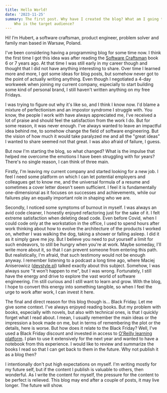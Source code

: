 ```yaml
---
title: Hello World!
date: '2023-11-25'
summary: The first post. Why have I created the blog? What am I going to write about? 
    Who is the target audience?
---
```


Hi! I’m Hubert, a software craftsman, product engineer, problem solver and family man based in Warsaw, Poland.

I've been considering having a programming blog for some time now. I think the first time I got this idea was 
after reading the [Software Craftsman](https://www.goodreads.com/pl/book/show/23215733) book 6 or 7 years ago. 
At that time I was still early in my career though and thought that I did not have anything interesting to share.
Over time I learned more and more, I got some ideas for blog posts, but somehow never got to the point of actually 
writing anything. Even though I negotiated a 4-day workweek when joining my current company, especially to start
building some kind of personal brand, I still haven't written anything on my free Fridays.

I was trying to figure out why it's like so, and I think I know now. I'd blame a mixture of perfectionism and 
an impostor syndrome I struggle with. You know, the people I work with have always appreciated me, I've received 
a lot of praise and should feel the satisfaction from the work I do. But for some reason, it was never enough.
I've always wanted to leave an impactful idea behind me, to somehow change the field of software engineering. 
But the vision of how much it would take paralyzed me and all the "great ideas" I wanted to share seemed not that great. 
I was also afraid of failure, I guess.

But now I'm starting the blog, so what changed? What is the impulse that helped me overcome the emotions I have been
struggling with for years? There's no single reason, I can think of three main. 

Firstly, I'm leaving my current company and started looking for a new job.
 I feel I need some platform on which I can let potential employers and colleagues 
get to know me, and the universal formula of a resume and sometimes a cover letter doesn't seem sufficient. I feel
it is fundamentally one-dimensional as it focuses on successes and achievements, while our failures play an equally
important role in shaping who we are. 

Secondly, I noticed some symptoms of burnout in myself. I was always an avid code cleaner, I honestly enjoyed refactoring
just for the sake of it. I felt extreme satisfaction when deleting dead code. Even before Covid, when I could code only at 
the workstation in the office, I used to spend hours after work thinking about how to evolve the architecture of the products 
I worked on, whether I was walking the dog, taking a shower or falling asleep. I did it as it simply gave me joy. 
But I believe you need to put yourself a limit for such endeavors, to still be hungry when you're at work.
Maybe someday, I'll write more about it, so that I can prevent someone from entering this path. But realistically,
I'm afraid, that such testimony would not be enough anyway. I remember listening to a podcast a long time ago, where Maciej Aniserowicz 
([devstyle.pl](https://devstyle.pl/)) talked exactly about this subject. Somehow, I was always sure "it won't happen to me",
but I was wrong. Fortunately, I still have the energy and drive to explore the vast world of software engineering. I'm still curious and 
I still want to learn and grow. With the blog, I hope to convert this energy into something tangible, so when I feel the urge to 
work after work, I can invest it here.

The final and direct reason for this blog though is... Black Friday. Let me give some context. I've always enjoyed reading books. 
But my problem with books, especially with novels, but also with technical ones, is that I quickly forget what I read about. 
I mean, I usually remember the main ideas or the impression a book made on me, but in terms of remembering the plot or the details, 
here is worse. But how does it relate to the Black Friday? Well, I've used a Black Friday discount and invested in access to 
[O'Reilly learning platform](https://www.oreilly.com/). I plan to use it extensively for the next year and wanted to have a notebook
from this experience. I would like to review and summarize the books I read so that I can get back to them in the future.
Why not publish it as a blog then? 

I intentionally don't put high expectations on myself. I'm writing mostly for my future self, but if the content I publish is valuable to others, 
then wonderful. As I write the content for myself, the pressure for the content to be perfect is relieved. 
This blog may end after a couple of posts, it may live longer. The future will show.

